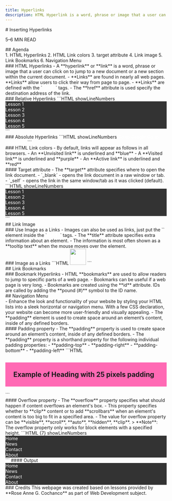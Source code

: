 ```yaml
---
title: Hyperlinks
description: HTML Hyperlink is a word, phrase or image that a user can click on to jump to a new document or a new section within the current document.
---
```


<section>
# Inserting Hyperlinks
<p className="text-muted-foreground text-sm">5–6 MIN READ</p>
</section>
<section>
## Agenda
<br />
1. HTML Hyperlinks
2. HTML Link colors
3. target attribute
4. Link image
5. Link Bookmarks
6. Navigation Menu
</section>
<section>
### HTML Hyperlinks
- A **hyperlink** or **link** is a word, phrase or image that a user can click on to jump to a new document or a new section within the current document.
- **Links** are found in nearly all web pages. **Links** allow users to click their way from page to page.
- **Links** are defined with the `<a>` and `</a>` tags.
- The **href** attribute is used specify the destination address of the link.
</section>
<section>
### Relative Hyperlinks
```HTML showLineNumbers
<body>
  <ul>
    <li><a href="lesson1.html">Lesson 1</a></li>
    <li><a href="lesson2.html">Lesson 2</a></li>
    <li><a href="lesson3.html">Lesson 3</a></li>
    <li><a href="lesson4.html">Lesson 4</a></li>
    <li><a href="lesson5.html">Lesson 5</a></li>
  </ul>
</body>
```
</section>
<section>
### Absolute Hyperlinks
```HTML showLineNumbers
<body>
  <a href="https://www.google.com/">Go to Google</a>
  <a href="https://www.facebook.com/">Go to Facebook</a>
</body>
```
</section>
<section>
### HTML Link colors
- By default, links will appear as follows in all browsers.
  - An **Unvisited link** is underlined and **blue**
  - A **Visited link** is underlined and **purple**
  - An **Active link** is underlined and **red**
</section>
<section>
#### Target attribute
- The **target** attribute specifies where to open the link document.
  - `_blank` - opens the link document in a raw window or tab.
  - `_self` - opens the link in the same window/tab as it was clicked (default).
```HTML showLineNumbers
<body>
  <ul>
    <li><a href="lesson1.html" target="_blank">Lesson 1</a></li>
    <li><a href="lesson2.html" target="_blank">Lesson 2</a></li>
    <li><a href="lesson3.html" target="_blank">Lesson 3</a></li>
    <li><a href="lesson4.html" target="_blank">Lesson 4</a></li>
    <li><a href="lesson5.html" target="_blank">Lesson 5</a></li>
  </ul>
</body>
```
</section>
<section>
## Link Image
<br />
### Use Image as a Links
- Images can also be used as links, just put the `<img />` element inside the `<a>` and `</a>` tags.
- The **title** attribute specifies extra information about an element.
- The information is most often shown as a **tooltip text** when the mouse moves over the element.
</section>
<section>
### Image as a Links
```HTML
<body>
  <a href="https://www.google.com/">
    <img src="images/googlelogo.png" style="width: 50px; height: 50px;" />
  </a>
</body>
```
</section>
<section>
## Link Bookmarks
<br />
### Bookmark Hyperlinks
- HTML **bookmarks** are used to allow readers to jump to specific parts of a web page.
- Bookmarks can be useful if a web page is very long.
- Bookmarks are created using the **id** attribute. IDs are called by adding the **pound (#)** symbol to the ID name.
</section>
<section>
## Navigation Menu
<br />
- Enhance the look and functionality of your website by styling your HTML lists into a sleek horizontal or navigation menu. With a few CSS declaration, your website can become more user-friendly and visually appealing.
- The **padding** element is used to create space around an element’s content, inside of any defined borders.
</section>
<section>
#### Padding property
- The **padding** property is used to create space around an element’s content, inside of any defined borders.
- The **padding** property is a shorthand property for the following individual padding properties:
    - **padding-top**
    - **padding-right**
    - **padding-bottom**
    - **padding-left**
```HTML
<body>
  <h1 style="background-color: hotpink; padding: 25px;">
    Example of Heading with 25 pixels padding
  </h1>
</body>
```
</section>
<section>
#### Overflow property
- The **overflow** property specifies what should happen if content overflows an element's box.
- This property specifies whether to **clip** content or to add **scrollbars** when an element's content is too big to fit in a specified area.
- The value for overflow property can be **visible**, **scroll**, **auto**, **hidden**, **clip**.
> **Note**: The overflow property only works for block elements with a specified height.
```HTML {7} showLineNumbers
<head>
  <style type="text/css">
    ul {
      list-style-type: none; 
      margin: 0; 
      padding: 0; 
      overflow: hidden; 
      background-color: #333333;
    }

    li {
      display: block; 
      color: white; 
      text-align: center; 
      padding: 16px; 
      text-decoration: none; 
      float: left;
    }

    a {
      color: white; 
      text-decoration: none;
    }
  </style>
</head>
<body>
  <ul>
    <li>
      <a href="#home">Home</a>
    </li>
    <li>
      <a href="#news">News</a>
    </li>
    <li>
      <a href="#contact">Contact</a>
    </li>
    <li>
      <a href="#about">About</a>
    </li>
  </ul>
</body>
```
<MDXSeparator />
#### Output
<ul style={{listStyleType: "none", margin: "1rem 0 0 0", padding: 0, overflow: "hidden", backgroundColor: "#333333"}}>
  <li style={{display: "block", color: "white", textAlign: "center", padding: "16px", margin: 0, textDecoration: "none", float: "left"}}>
    <a href="#home" style={{color: "white", textDecoration: "none"}}>Home</a>
  </li>
  <li style={{display: "block", color: "white", textAlign: "center", padding: "16px", margin: 0, textDecoration: "none", float: "left"}}>
    <a href="#news" style={{color: "white", textDecoration: "none"}}>News</a>
  </li>
  <li style={{display: "block", color: "white", textAlign: "center", padding: "16px", margin: 0, textDecoration: "none", float: "left"}}>
    <a href="#contact" style={{color: "white", textDecoration: "none"}}>Contact</a>
  </li>
  <li style={{display: "block", color: "white", textAlign: "center", padding: "16px", margin: 0, textDecoration: "none", float: "left"}}>
    <a href="#about" style={{color: "white", textDecoration: "none"}}>About</a>
  </li>
</ul>
</section>
<section>
### Credits
This webpage was created based on lessons provided by **Rose Anne G. Cochanco** as part of Web Development subject.
</section>
